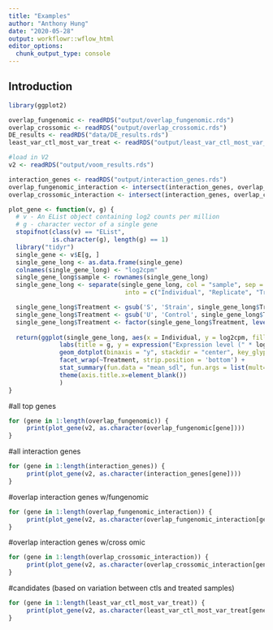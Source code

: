 ```yaml
---
title: "Examples"
author: "Anthony Hung"
date: "2020-05-28"
output: workflowr::wflow_html
editor_options:
  chunk_output_type: console
---
```


## Introduction

```r
library(ggplot2)

overlap_fungenomic <- readRDS("output/overlap_fungenomic.rds")
overlap_crossomic <- readRDS("output/overlap_crossomic.rds")
DE_results <- readRDS("data/DE_results.rds")
least_var_ctl_most_var_treat <- readRDS("output/least_var_ctl_most_var_treat.rds")

#load in V2
v2 <- readRDS("output/voom_results.rds")

interaction_genes <- readRDS("output/interaction_genes.rds")
overlap_fungenomic_interaction <- intersect(interaction_genes, overlap_fungenomic)
overlap_crossomic_interaction <- intersect(interaction_genes, overlap_crossomic)

```

```r
plot_gene <- function(v, g) {
  # v - An EList object containing log2 counts per million
  # g - character vector of a single gene
  stopifnot(class(v) == "EList",
            is.character(g), length(g) == 1)
  library("tidyr")
  single_gene <- v$E[g, ]
  single_gene_long <- as.data.frame(single_gene)
  colnames(single_gene_long) <- "log2cpm"
  single_gene_long$sample <- rownames(single_gene_long)
  single_gene_long <- separate(single_gene_long, col = "sample", sep = "_",
                                into = c("Individual", "Replicate", "Treatment"))

  single_gene_long$Treatment <- gsub('S', 'Strain', single_gene_long$Treatment)
  single_gene_long$Treatment <- gsub('U', 'Control', single_gene_long$Treatment)
  single_gene_long$Treatment <- factor(single_gene_long$Treatment, levels(factor(single_gene_long$Treatment))[c(1,2)])
  
  return(ggplot(single_gene_long, aes(x = Individual, y = log2cpm, fill = Individual)) +
              labs(title = g, y = expression("Expression level (" * log[2] * " cpm)")) + 
              geom_dotplot(binaxis = "y", stackdir = "center", key_glyph = 'rect', dotsize = 0.75) + 
              facet_wrap(~Treatment, strip.position = 'bottom') + 
              stat_summary(fun.data = "mean_sdl", fun.args = list(mult=1)) +
              theme(axis.title.x=element_blank())
              )
}


```

#all top genes

```r
for (gene in 1:length(overlap_fungenomic)) {
     print(plot_gene(v2, as.character(overlap_fungenomic[gene])))
}
```

#all interaction genes

```r
for (gene in 1:length(interaction_genes)) {
     print(plot_gene(v2, as.character(interaction_genes[gene])))
}
```

#overlap interaction genes w/fungenomic

```r
for (gene in 1:length(overlap_fungenomic_interaction)) {
     print(plot_gene(v2, as.character(overlap_fungenomic_interaction[gene])))
}
```


#overlap interaction genes w/cross omic

```r
for (gene in 1:length(overlap_crossomic_interaction)) {
     print(plot_gene(v2, as.character(overlap_crossomic_interaction[gene])))
}
```

#candidates (based on variation between ctls and treated samples)

```r
for (gene in 1:length(least_var_ctl_most_var_treat)) {
     print(plot_gene(v2, as.character(least_var_ctl_most_var_treat[gene])))
}
```



